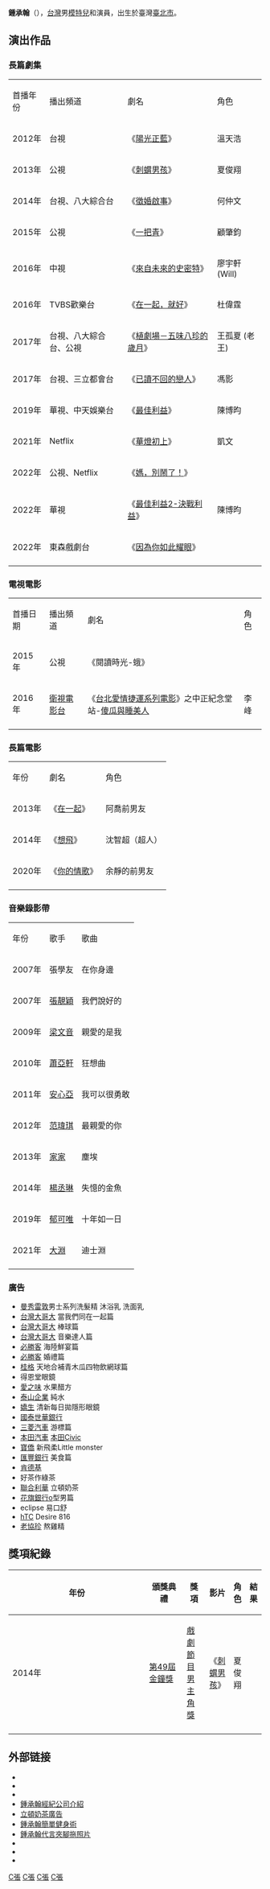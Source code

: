 {{blpunsourced|time=2018-08-12T04:19:23+00:00}}
{{藝人
| 姓名     = 鍾承翰
| 類型     = 男演員
| 圖片     = 
| 圖片尺寸 = 
| 圖片簡介 = 
| 羅馬拼音 = Chung Cheng-Han
| 英文名   = Hans
| 綽號     = 台版犀利哥
| 其他藝名 = 
| 國籍     = {{ROC}}
| 民族     = [[漢族|漢族]]
| 籍貫     = 
| 出生日期 = {{birth_date_and_age|1983|7|7}}
| 出生地點 = {{TWN}}[[臺北市|臺北市]]
| 逝世日期 = 
| 逝世地點 = 
| 職業     = [[模特兒|模特兒]]、[[演員|演員]]
| 語言     = [[漢語|漢語]]、[[英語|英語]]
| 教育程度 = 
| 宗教信仰 = 
| 配偶     = {{marriage|劉欣怡|Feb 14, 2015}}
| 兒女     = 翰寶(鍾昊廷)<br>{{birth_date_and_age|2017|11|28}}
| 出身地   = 
| 出道作   = 
| 出道日期 = 
| 代表作   = 《[[刺蝟男孩|刺蝟男孩]]》<BR/>《[[一把青|一把青]]》<BR/>《[[植劇場－五味八珍的歲月|植劇場－五味八珍的歲月]]》<BR/>《[[已讀不回的戀人|已讀不回的戀人]]》
| 活躍年代 = 
| 唱片公司 =
| 經紀公司 = [[凱渥模特兒經紀公司|凱渥模特兒經紀公司]]（2009年-2019年）<br>烜昊工作室（2019年-）
| 網站     = 
| 獎項     = 
| imdb     = 6641291
}}

'''鍾承翰'''（{{bd|1983年|7月7日||catIdx=Z鍾}}），[[台灣|台灣]]男[[模特兒|模特兒]]和演員，出生於臺灣[[臺北市|臺北市]]。

==演出作品==
===長篇劇集===
{| class="wikitable"
|- style="background:#AAEEEE; font-weight:bold; text-align:center" 
| 首播年份 || 播出頻道 || 劇名 || 角色
|-
| 2012年 ||台視||《[[陽光正藍|陽光正藍]]》|| 溫天浩
|-
| 2013年 ||公視|| 《[[刺蝟男孩|刺蝟男孩]]》|| 夏俊翔
|-
| 2014年 ||台視、八大綜合台|| 《[[徵婚啟事_(電視劇)|徵婚啟事]]》|| 何仲文
|-
| 2015年 ||公視|| 《[[一把青|一把青]]》|| 顧肇鈞
|-
| 2016年 ||中視|| 《[[來自未來的史密特|來自未來的史密特]]》|| 廖宇軒(Will)
|-
| 2016年 ||TVBS歡樂台 || 《[[在一起，就好|在一起，就好]]》|| 杜偉霆
|-
| 2017年 ||台視、八大綜合台、公視  || 《[[植劇場－五味八珍的歲月|植劇場－五味八珍的歲月]]》 || 王孤夏 (老王)
|-
| 2017年 ||台視、三立都會台 || 《[[已讀不回的戀人|已讀不回的戀人]]》|| 馮影
|-
| 2019年 ||華視、中天娛樂台|| 《[[最佳利益|最佳利益]]》|| 陳博昀
|-
| 2021年 ||Netflix|| 《[[華燈初上_(電視劇)|華燈初上]]》 || 凱文
|-
| 2022年 ||公視、Netflix|| 《[[媽，別鬧了！|媽，別鬧了！]]》 || 
|-
| 2022年 ||華視|| 《[[最佳利益2-決戰利益|最佳利益2-決戰利益]]》|| 陳博昀
|-
| 2022年 ||東森戲劇台|| 《[[因為你如此耀眼|因為你如此耀眼]]》 ||
|-
|}

===電視電影===
{| class="wikitable"
|- style="background:#AAEEEE; font-weight:bold; text-align:center" 
| 首播日期|| 播出頻道|| 劇名|| 角色
|-
| 2015年 ||公視|| 《閱讀時光-蛾》||
|-
| 2016年 ||[[衛視電影台|衛視電影台]] || 《[[台北愛情捷運系列電影|台北愛情捷運系列電影]]》之中正紀念堂站-[[傻瓜與睡美人|傻瓜與睡美人]]|| 李峰
|-
|}

===長篇電影===
{| class="wikitable"
|- style="background:#AAEEEE; font-weight:bold; text-align:center" 
| 年份|| 劇名|| 角色
|-
| 2013年 || 《[[在一起_(電影)|在一起]]》|| 阿喬前男友
|-
| 2014年 ||《[[想飛|想飛]]》|| 沈智超（超人）
|-
| 2020年 ||《[[你的情歌|你的情歌]]》|| 余靜的前男友
|-
|}

===音樂錄影帶===
{| class="wikitable"
|- style="background:#AAEEEE; font-weight:bold; text-align:center" 
| 年份|| 歌手|| 歌曲
|-
| 2007年 || 張學友|| 在你身邊
|-
| 2007年 ||[[張靚穎|張靚穎]]|| 我們說好的
|-
| 2009年 ||[[梁文音|梁文音]]|| 親愛的是我
|-
| 2010年 ||[[蕭亞軒|蕭亞軒]]|| 狂想曲
|-
| 2011年 ||[[安心亞|安心亞]]|| 我可以很勇敢
|-
| 2012年 ||[[范瑋琪|范瑋琪]]|| 最親愛的你
|-
| 2013年 ||[[家家|家家]]|| 塵埃
|-
| 2014年 ||[[楊丞琳|楊丞琳]]|| 失憶的金魚
|-
| 2019年 ||[[郁可唯|郁可唯]]|| 十年如一日
|-
| 2021年 ||[[林睦淵|大淵]]|| 迪士淵
|-
|}

===廣告===
*[[曼秀雷敦|曼秀雷敦]]男士系列洗髮精 沐浴乳 洗面乳
*[[台灣大哥大|台灣大哥大]] 當我們同在一起篇
*[[台灣大哥大|台灣大哥大]] 棒球篇
*[[台灣大哥大|台灣大哥大]] 音樂達人篇
*[[必勝客|必勝客]] 海陸鮮宴篇
*[[必勝客|必勝客]] 婚禮篇
*[[桂格燕麥公司|桂格]] 天地合補青木瓜四物飲網球篇
*得恩堂眼鏡
*[[愛之味|愛之味]] 水果醋方
*[[泰山企業|泰山企業]] 純水
*[[嬌生|嬌生]] 清新每日拋隱形眼鏡
*[[國泰世華銀行|國泰世華銀行]]
*[[三菱汽車|三菱汽車]] 游標篇
*[[本田汽車|本田汽車]] [[本田Civic|本田Civic]]   
*[[寶僑|寶僑]] 新飛柔Little monster
*[[匯豐銀行|匯豐銀行]] 美食篇
*[[肯德基|肯德基]] 
*好茶作綠茶
*[[聯合利華|聯合利華]] 立頓奶茶
*[[花旗銀行|花旗銀行]]o型男篇
*eclipse 易口舒
*[[hTC|hTC]] Desire 816
*[[老協珍|老協珍]] 熬雞精

== 獎項紀錄 ==
{| class="wikitable" width="90%"
|-align=center
! width="8%"|年份
! width="18%"|頒獎典禮
! width="19%"|獎項
! width="22%"|影片
! width="13%"|角色
! width="10%"|結果
|- align=center
| 2014年
| [[第49屆金鐘獎|第49屆金鐘獎]]
| [[戲劇節目男主角獎|戲劇節目男主角獎]]
| 《[[刺蝟男孩|刺蝟男孩]]》
| 夏俊翔
| {{nom}}
|-
|}

==外部链接==
* {{facebook|鍾承翰-Hans-Chung-299266940150145|鍾承翰 Hans Chung}}
* {{instagram|hans_chung_|鍾承翰 Hans chung}}
* {{Sinaweibo|2438062182|鍾承翰Hans}}
* [https://web.archive.org/web/20110816070354/http://www.catwalk.com.tw/_chinese/3_model/2_model_male_detail.asp?id=247 鍾承翰經紀公司介紹]
* [https://web.archive.org/web/20110703193911/http://www.catwalk.com.tw/_chinese/tv/2_video.asp?id=280 立頓奶茶廣告]
* [http://fashion.msn.com.tw/View12980.aspx 鍾承翰簡單健身術] {{Wayback|url=http://fashion.msn.com.tw/View12980.aspx |date=20100723141127 }}
* [http://www.gq.com.tw/fresh/pop.aspx?no=NS00001348&pic=12&ad_no=3 鍾承翰代言夾腳拖照片]{{dead link|date=十一月 2017 |bot=InternetArchiveBot }}
* {{youtube|-2Js_ydCks8|凱渥鍾承翰_台版犀利哥以帥氣面貌現身凱渥公司_幕後花絮直擊}}
* {{youtube|1h1hTXJFg2w|鍾承翰 我事業線唔夠長！}}
* {{hkmdb name|65097}}


[[Category:台灣男性模特兒|C張]]
[[Category:臺灣電影男演員|C張]]
[[Category:臺灣電視男演員|C張]]
[[Category:鍾姓|C張]]